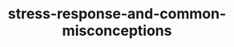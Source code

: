 ---
title: "stress-response-and-common-misconceptions"
description: "Description of your new file."
---